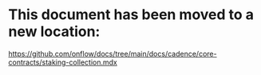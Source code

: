 # This document has been moved to a new location:

https://github.com/onflow/docs/tree/main/docs/cadence/core-contracts/staking-collection.mdx
